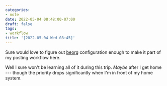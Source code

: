 ```yaml
---
categories:
- note
date: 2022-05-04 08:48:00-07:00
draft: false
tags:
- workflow
title: '[2022-05-04 Wed 08:45]'
---
```


Sure would love to figure out [beorg](https://beorg.app) configuration enough to make it part of my posting workflow here.

Well I sure won't be learning all of it during this trip. _Maybe_ after I get home --- though the priority drops significantly when I'm in front of my home system.